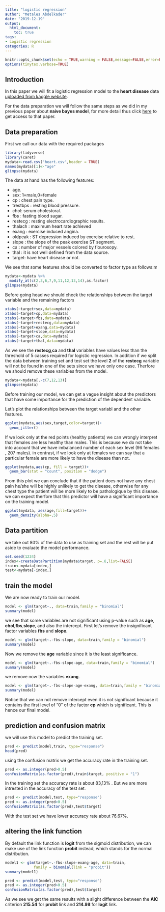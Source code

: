 ```yaml
---
title: "logistic regression"
author: "Metales Abdelkader"
date: "2019-12-19"
output:
  html_document:
    toc: true
tags:
- Logistic regression
categories: R
---
```


```r
knitr::opts_chunk$set(echo = TRUE,warning = FALSE,message=FALSE,error=FALSE)
options(tinytex.verbose=TRUE)
```


## Introduction

In this paper we will fit a logistic regression model to the **heart disease** data [uploaded from kaggle website](https://www.kaggle.com/johnsmith88/heart-disease-dataset).

For the data preparation we will follow the same steps as we did in my previous paper about **naive bayes model**, for more detail thus click [here](https://github.com/Metalesaek/naive-bayes-model) to get access to that paper.   

## Data preparation

First we call our data with the required packages

```r
library(tidyverse)
library(caret)
mydata<-read.csv("heart.csv",header = TRUE)
names(mydata)[1]<-"age"
glimpse(mydata)
```

The data at hand has the following features:

* age.
* sex: 1=male,0=female
* cp : chest pain type.
* trestbps :  resting blood pressure.
* chol: serum cholestoral.
* fbs : fasting blood sugar.
* restecg : resting electrocardiographic results.
* thalach : maximum heart rate achieved
* exang : exercise induced angina. 
* oldpeak : ST depression induced by exercise relative to rest.
* slope : the slope of the peak exercise ST segment.
* ca : number of major vessels colored by flourosopy.
* thal : it is not well defined from the data source.
* target: have heart disease or not.

We see that some features should be converted to factor type as follows:m

```r
mydata<-mydata %>%
  modify_at(c(2,3,6,7,9,11,12,13,14),as.factor)
glimpse(mydata)

```

Before going head we should check the relationships between the target variable and the remaining factors

```r
xtabs(~target+sex,data=mydata)
xtabs(~target+cp,data=mydata)
xtabs(~target+fbs,data=mydata)
xtabs(~target+restecg,data=mydata)
xtabs(~target+exang,data=mydata)
xtabs(~target+slope,data=mydata)
xtabs(~target+ca,data=mydata)
xtabs(~target+thal,data=mydata)
```

As we see the **restecg**,**ca** and **thal** variables have values less than the threshold of 5 casses required for logistic regression. In addition if we split the data between training set and test set the level **2** of the **restecg** variable will not be found in one of the sets since we have only one case. Therfore we should remove these variables from the model.

```r
mydata<-mydata[,-c(7,12,13)]
glimpse(mydata)
```

Before training our model, we can get a vague insight about the predictors that have some importance for the prediction of the dependent variable.  

Let's plot the relationships between the target variabl and the other features.


```r
ggplot(mydata,aes(sex,target,color=target))+
  geom_jitter()
```


If we look only at the red points (healthy patients) we can wrongly interpret that females are less healthy than males. This is because we do not take into account that we have imbalanced number of each sex level (96 females , 207 males). in contrast, if we look only at females we can say that a particular female are more likely to have the disease than not.      



```r
ggplot(mydata,aes(cp, fill = target))+
  geom_bar(stat = "count", position = "dodge")
```



From this plot we can conclude that if the patient does not have any chest pain he/she will be highly unlikely to get the disease, otherwise for any chest type the patient will be more likely to be pathologique by this disease. we can expect therfore that this predictor will have a significant importance on the training model.

```r
ggplot(mydata, aes(age,fill=target))+
  geom_density(alpha=.5)
```


## Data partition


we take out 80% of the data to use as training set and the rest will be put aside to evaluate the model performance.  


```r
set.seed(1234)
index<-createDataPartition(mydata$target, p=.8,list=FALSE)
train<-mydata[index,]
test<-mydata[-index,]
```


## train the model 

We are now ready to train our model.


```r
model <- glm(target~., data=train,family = "binomial")
summary(model)
```

we see that some variables are not significant using p-value such as **age**, **chol**,**fbs**,**slope**, and also the intercept. First let's remove the insignificant factor variables **fbs** and **slope**.

```r
model <- glm(target~.-fbs-slope, data=train,family = "binomial")
summary(model)

```

Now we remove the **age** variable since it is the least significance.


```r
model <- glm(target~.-fbs-slope-age, data=train,family = "binomial")
summary(model)
```

we remove now the variables **exang**.


```r
model <- glm(target~.-fbs-slope-age-exang, data=train,family = "binomial")
summary(model)

```


Notice that we can not remove intercept even it is not significant because it contains the first level of "0" of the factor **cp** which is significant. This is hence our final model.

##  prediction and confusion matrix

we will use this model to predict the training set.

```r
pred <- predict(model,train, type="response")
head(pred)
```

using the confusion matrix we get the accuracy rate in the training set.


```r
pred <- as.integer(pred>0.5)
confusionMatrix(as.factor(pred),train$target, positive = "1")
```

In the training set the accuracy rate is about 83,13% . But we are more  intrested in the accuracy of the test set.  


```r
pred <- predict(model,test, type="response")
pred <- as.integer(pred>0.5)
confusionMatrix(as.factor(pred),test$target)
```
 
With the test set we have lower accuracy rate about 76.67%. 

## altering the link function

By default the link function is **logit** from the sigmoid distribution, we can make use of the link function **probit** instead, which stands for the normal distribution.  

```r
model1 <- glm(target~.-fbs-slope-exang-age, data=train,
             family = binomial(link = "probit"))
summary(model1)

```


```r
pred <- predict(model,test, type="response")
pred <- as.integer(pred>0.5)
confusionMatrix(as.factor(pred),test$target)
```

As we see we get the same results with a slight difference between the **AIC** criterion **215.54** for **probit** link and **214.98** for **logit** link.